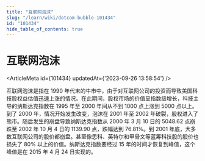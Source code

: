 ```yaml
---
title: "互联网泡沫"
slug: "/learn/wiki/dotcom-bubble-101434"
id: "101434"
hide_table_of_contents: true
---
```



# 互联网泡沫

<ArticleMeta id={101434} updatedAt={'2023-09-26 13:58:54'} />
<div className='border-solid border-b border-t-0 my-4 border-[var(--ifm-color-gray-300)]' />

互联网泡沫是指在 1990 年代末的牛市中，由于对互联网公司的投资而导致美国科技股权益估值迅速上涨的情况。在此期间，股权市场的价值呈指数级增长，科技主导的纳斯达克指数在 1995 年至 2000 年间从不到 1000 点上涨到 5000 点以上。到了 2000 年，情况开始发生改变，泡沫在 2001 年至 2002 年破裂，股权进入了熊市。随后发生的崩盘导致纳斯达克指数从 2000 年 3 月 10 日的 5048.62 点崩跌至 2002 年 10 月 4 日的 1139.90 点，跌幅达到 76.81%。到 2001 年底，大多数互联网公司的股价都崩盘。甚至像思科、英特尔和甲骨文等蓝筹科技股的股价也损失了 80% 以上的价值。纳斯达克指数要经过 15 年的时间才恢复到峰值，这个峰值是在 2015 年 4 月 24 日实现的。
